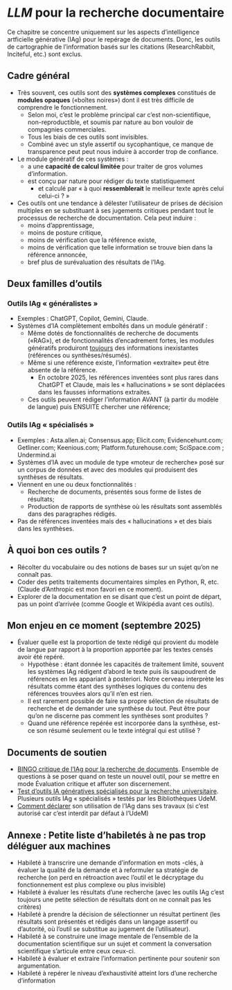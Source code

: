 # *LLM* pour la recherche documentaire

Ce chapitre se concentre uniquement sur les aspects d'intelligence artficielle générative (IAg) pour le repérage de documents. Donc, les outils de cartographie de l'information basés sur les citations (ResearchRabbit, Inciteful, etc.) sont exclus. 

## Cadre général 

- Très souvent, ces outils sont des **systèmes complexes** constitués de **modules opaques** («boîtes noires») dont il est très difficile de comprendre le fonctionnement. 
  - Selon moi, c'est le problème principal car c'est non-scientifique, non-reproductible, et soumis par nature au bon vouloir de compagnies commerciales.
  - Tous les biais de ces outils sont invisibles.
  - Combiné avec un style assertif ou sycophantique, ce manque de transparence peut peut nous induire à accorder trop de confiance.
- Le module génératif de ces systèmes : 
  - a une **capacité de calcul limitée** pour traiter de gros volumes d'information.
  - est conçu par nature pour rédiger du texte statistiquement
    - et calculé par « à quoi **ressemblerait** le meilleur texte après celui celui-ci ? »
- Ces outils ont une tendance à délester l'utilisateur de prises de décision multiples en se substituant à ses jugements critiques pendant tout le processus de recherche de documentation. Cela peut induire :
  - moins d'apprentissage, 
  - moins de posture critique, 
  - moins de vérification que la référence existe, 
  - moins de vérification que telle information se trouve bien dans la référence annoncée,
  - bref plus de surévaluation des résultats de l'IAg.

## Deux familles d'outils 

### Outils IAg « généralistes » 

- Exemples : ChatGPT, Copilot, Gemini, Claude.
- Systèmes d'IA complètement emboîtés dans un module génératif : 
  - Même dotés de fonctionnalités de recherche de documents («RAG»), et de fonctionnalités d’encadrement fortes, les modules génératifs produiront [toujours](https://arxiv.org/abs/2509.04664) des informations inexistantes (références ou synthèses/résumés).
  - Même si une référence existe, l'information «extraite» peut être absente de la référence. 
    - En octobre 2025, les références inventées sont plus rares dans ChatGPT et Claude, mais les « hallucinations » se sont déplacées dans les fausses informations extraites. 
  - Ces outils peuvent rédiger l’information AVANT (à partir du modèle de langue) puis ENSUITE chercher une référence;

### Outils IAg « spécialisés » 

- Exemples : Asta.allen.ai; Consensus.app; Elicit.com; Evidencehunt.com; Getliner.com; Keenious.com; Platform.futurehouse.com; SciSpace.com ; Undermind.ai
- Systèmes d'IA avec un module de type «moteur de recherche» posé sur un corpus de données et avec des modules qui produisent des synthèses de résultats. 
- Viennent en une ou deux fonctionnalités : 
  - Recherche de documents, présentés sous forme de listes de résultats;
  - Production de rapports de synthèse où les résultats sont assemblés dans des paragraphes rédigés.
- Pas de références inventées mais des « hallucinations » et des biais dans les synthèses. 

## À quoi bon ces outils ?

- Récolter du vocabulaire ou des notions de bases sur un sujet qu'on ne connaît pas.
- Coder des petits traitements documentaires simples en Python, R, etc. (Claude d'Anthropic est mon favori en ce moment).
- Explorer de la documentation en se disant que c'est un point de départ, pas un point d'arrivée (comme Google et Wikipédia avant ces outils).

## Mon enjeu en ce moment (septembre 2025)

- Évaluer quelle est la proportion de texte rédigé qui provient du modèle de langue par rapport à la proportion apportée par les textes censés avoir été repéré. 
  - Hypothèse : étant donnée les capacités de traitement limité, souvent les systèmes IAg rédigent d'abord le texte puis ils saupoudrent de références en les appariant à posteriori. Notre cerveau interprète les résultats comme étant des synthèses logiques du contenu des références trouvées alors qu'il n'en est rien. 
  - Il est rarement possible de faire sa propre sélection de résultats de recherche et de demander une synthèse du tout. Peut être pour qu'on ne discerne pas comment les synthèses sont produites ? 
  - Quand une référence repérée est incorporée dans la synthèse, est-ce son résumé seulement ou le texte intégral qui est utilisé ?

## Documents de soutien

- [BINGO critique de l’IAg pour la recherche de documents](https://boite-outils.bib.umontreal.ca/ld.php?content_id=37726345). Ensemble de questions à se poser quand on teste un nouvel outil, pour se mettre en mode Évaluation critique et affuter son discernement.
- [Test d’outils IA génératives spécialisés pour la recherche universitaire](https://boite-outils.bib.umontreal.ca/ld.php?content_id=37640268). Plusieurs outils IAg « spécialisés » testés par les Bibliothèques UdeM.
- [Comment déclarer](https://boite-outils.bib.umontreal.ca/c.php?g=743753&p=5377614) son utilisation de l'IAg dans ses travaux (si c'est autorisé car c'est interdit par défaut à l'UdeM)

## Annexe : Petite liste d’habiletés à ne pas trop déléguer aux machines

- Habileté à transcrire une demande d’information en mots -clés, à évaluer la qualité de la demande et à reformuler sa stratégie de recherche (on perd en
rétroaction avec l’outil et le décryptage du fonctionnement est plus complexe ou plus invisible)
- Habileté à évaluer les résultats d’une recherche (avec les outils IAg c’est toujours une petite sélection de résultats dont on ne connaît pas les critères)
- Habileté à prendre la décision de sélectionner un résultat pertinent (les résultats sont présentés et rédigés dans un langage assertif ou d’autorité, où l’outil se substitue au jugement de l’utilisateur).
- Habileté à se construire une image mentale de l’ensemble de la documentation scientifique sur un sujet et comment la conversation scientifique s’articule
entre ceux ceux-ci.
- Habileté à évaluer et extraire l’information pertinente pour soutenir son argumentation.
- Habileté à repérer le niveau d’exhaustivité atteint lors d’une recherche d’information
